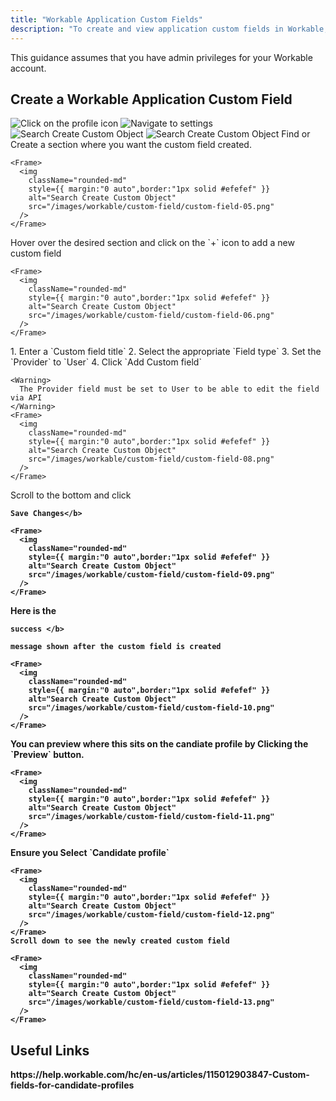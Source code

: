 ```yaml
---
title: "Workable Application Custom Fields"
description: "To create and view application custom fields in Workable, follow these steps"
---
```



<Warning>
  This guidance assumes that you have admin privileges for your Workable account.
</Warning>

## Create a Workable Application Custom Field

<Steps>
  <Step title="Click on your profile icon">
    <Frame>
      <img
        className="rounded-md"
        style={{ margin:"0 auto",border:"1px solid #efefef" }}
        alt="Click on the profile icon"
        src="/images/workable/custom-field/custom-field-01.png"
      />
    </Frame>
  </Step>
  <Step title="Navigate to Settings">
    <Frame>
      <img
        className="rounded-md"
        style={{ margin:"0 auto",border:"1px solid #efefef" }}
        alt="Navigate to settings"
        src="/images/workable/custom-field/custom-field-02.png"
      />
    </Frame>
  </Step>
  <Step title="Click on Workflow">
    <Frame>
      <img
        className="rounded-md"
        style={{ margin:"0 auto",border:"1px solid #efefef" }}
        alt="Search Create Custom Object"
        src="/images/workable/custom-field/custom-field-03.png"
      />
    </Frame>
  </Step>
  <Step title="Scroll to the Candidate Custom Fields section">
    <Frame>
      <img
        className="rounded-md"
        style={{ margin:"0 auto",border:"1px solid #efefef" }}
        alt="Search Create Custom Object"
        src="/images/workable/custom-field/custom-field-04.png"
      />
    </Frame>
  </Step>
  <Step title="Fields sections">
    Find or Create a section where you want the custom field created.

    <Frame>
      <img
        className="rounded-md"
        style={{ margin:"0 auto",border:"1px solid #efefef" }}
        alt="Search Create Custom Object"
        src="/images/workable/custom-field/custom-field-05.png"
      />
    </Frame>
  </Step>
  <Step title="Add a new Custom Field">
    Hover over the desired section and click on the `+` icon to add a new custom field

    <Frame>
      <img
        className="rounded-md"
        style={{ margin:"0 auto",border:"1px solid #efefef" }}
        alt="Search Create Custom Object"
        src="/images/workable/custom-field/custom-field-06.png"
      />
    </Frame>
  </Step>
  <Step title="Custom field form">
    1. Enter a `Custom field title`
    2. Select the appropriate  `Field type` 
    3. Set the `Provider` to `User` 
    4. Click `Add Custom field`

    <Warning>
      The Provider field must be set to User to be able to edit the field via API
    </Warning>
    <Frame>
      <img
        className="rounded-md"
        style={{ margin:"0 auto",border:"1px solid #efefef" }}
        alt="Search Create Custom Object"
        src="/images/workable/custom-field/custom-field-08.png"
      />
    </Frame>
  </Step>
  <Step title="Save the changes">
    Scroll to the bottom and click <b>
    
    Save Changes</b>

    <Frame>
      <img
        className="rounded-md"
        style={{ margin:"0 auto",border:"1px solid #efefef" }}
        alt="Search Create Custom Object"
        src="/images/workable/custom-field/custom-field-09.png"
      />
    </Frame>
  </Step>
  <Step title="Created custom field">
    Here is the <b>
    
    success </b>

    message shown after the custom field is created

    <Frame>
      <img
        className="rounded-md"
        style={{ margin:"0 auto",border:"1px solid #efefef" }}
        alt="Search Create Custom Object"
        src="/images/workable/custom-field/custom-field-10.png"
      />
    </Frame>
  </Step>
  <Step title="Application form preview">
    You can preview where this sits on the candiate profile by Clicking the `Preview` button.

    <Frame>
      <img
        className="rounded-md"
        style={{ margin:"0 auto",border:"1px solid #efefef" }}
        alt="Search Create Custom Object"
        src="/images/workable/custom-field/custom-field-11.png"
      />
    </Frame>
  </Step>
  <Step title="Preview candidate custom fields">
    Ensure you Select `Candidate profile` 

    <Frame>
      <img
        className="rounded-md"
        style={{ margin:"0 auto",border:"1px solid #efefef" }}
        alt="Search Create Custom Object"
        src="/images/workable/custom-field/custom-field-12.png"
      />
    </Frame>
    Scroll down to see the newly created custom field

    <Frame>
      <img
        className="rounded-md"
        style={{ margin:"0 auto",border:"1px solid #efefef" }}
        alt="Search Create Custom Object"
        src="/images/workable/custom-field/custom-field-13.png"
      />
    </Frame>
  </Step>
</Steps>

<IntegrationFooter />

## Useful Links

<Card title="API Reference" icon="link" href="https://help.workable.com/hc/en-us/articles/115012903847-Custom-fields-for-candidate-profiles">
  https://help.workable.com/hc/en-us/articles/115012903847-Custom-fields-for-candidate-profiles
</Card>